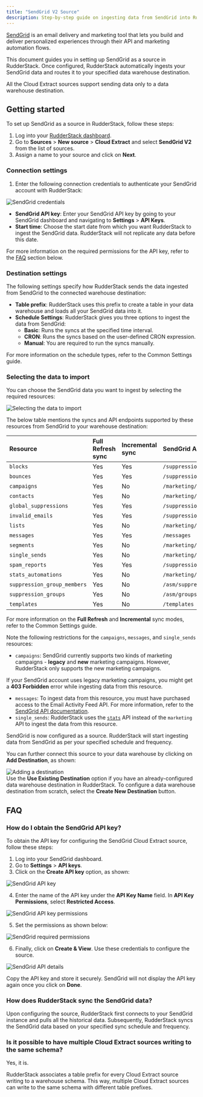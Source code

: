 ```yaml
---
title: "SendGrid V2 Source"
description: Step-by-step guide on ingesting data from SendGrid into RudderStack.
---
```


[SendGrid](https://www.sendgrid.com/) is an email delivery and marketing tool that lets you build and deliver personalized experiences through their API and marketing automation flows.

This document guides you in setting up SendGrid as a source in RudderStack. Once configured, RudderStack automatically ingests your SendGrid data and routes it to your specified data warehouse destination.

<div class="warningBlock">
All the Cloud Extract sources support sending data only to a <Link to="/destinations/warehouse-destinations/">data warehouse destination</Link>.
</div>

## Getting started

To set up SendGrid as a source in RudderStack, follow these steps:

1. Log into your [RudderStack dashboard](https://app.rudderstack.com/).
2. Go to **Sources** > **New source** > **Cloud Extract** and select **SendGrid V2** from the list of sources.
3. Assign a name to your source and click on **Next**.

### Connection settings

1. Enter the following connection credentials to authenticate your SendGrid account with RudderStack:

<img src="../../assets/cloud-extract-sources/sendgridv2-connection-settings.png" alt="SendGrid credentials" />

- **SendGrid API key**: Enter your SendGrid API key by going to your SendGrid dashboard and navigating to **Settings** > **API Keys**.
- **Start time**: Choose the start date from which you want RudderStack to ingest the SendGrid data. RudderStack will not replicate any data before this date.

<div class="infoBlock">
For more information on the required permissions for the API key, refer to the <a href="#faq">FAQ</a> section below.
</div>

### Destination settings

The following settings specify how RudderStack sends the data ingested from SendGrid to the connected warehouse destination:

- **Table prefix**: RudderStack uses this prefix to create a table in your data warehouse and loads all your SendGrid data into it.
- **Schedule Settings**: RudderStack gives you three options to ingest the data from SendGrid:
    - **Basic**: Runs the syncs at the specified time interval. 
    - **CRON**: Runs the syncs based on the user-defined CRON expression.
    - **Manual**: You are required to run the syncs manually.

<div class="infoBlock">
For more information on the schedule types, refer to the <Link to="/sources/extract/common-settings/">Common Settings</Link> guide.
</div>

### Selecting the data to import

You can choose the SendGrid data you want to ingest by selecting the required resources:

<img src="../../assets/cloud-extract-sources/sendgridv2-connection-settings-3.png" alt="Selecting the data to import" />

The below table mentions the syncs and API endpoints supported by these resources from SendGrid to your warehouse destination:

| Resource | Full Refresh sync | Incremental sync | SendGrid API endpoint |
| :---| :---- | :---- | :---- |
| `blocks` |  Yes | Yes | `/suppression/blocks` |
| `bounces` | Yes | Yes |  `/suppression/bounces` |
| `campaigns` | Yes | No |  `/marketing/campaigns`|
| `contacts` | Yes | No |  `/marketing/contacts` |
| `global_suppressions` | Yes | Yes |  `/suppression/unsubscribes`|
| `invalid_emails` | Yes | Yes | `/suppression/invalid_emails` |
| `lists` | Yes | No |  `/marketing/lists`|
| `messages` | Yes | Yes |  `/messages`|
| `segments` | Yes | No |  `/marketing/segments` |
| `single_sends` | Yes | No |  `/marketing/stats/singlesends`|
| `spam_reports` | Yes | Yes |  `/suppression/spam_reports` |
| `stats_automations` | Yes | No |  `/marketing/stats/automations` |
| `suppression_group_members` | Yes | No |  `/asm/suppressions`|
| `suppression_groups` | Yes | No |   `/asm/groups`|
| `templates` |  Yes | No |  `/templates`|

<div class="infoBlock">
For more information on the <strong>Full Refresh</strong> and <strong>Incremental</strong> sync modes, refer to the <Link to="/sources/extract/common-settings/#sync-modes">Common Settings</Link> guide.
</div>

Note the following restrictions for the `campaigns`, `messages`, and `single_sends` resources:

- `campaigns`: SendGrid currently supports two kinds of marketing campaigns - **legacy** and **new** marketing campaigns. However, RudderStack only supports the new marketing campaigns. 

<div class="warningBlock">
If your SendGrid account uses legacy marketing campaigns, you might get a <strong>403 Forbidden</strong> error while ingesting data from this resource.
</div>

- `messages`: To ingest data from this resource, you must have purchased access to the Email Activity Feed API. For more information, refer to the <a href="https://docs.sendgrid.com/api-reference/e-mail-activity/filter-all-messages">SendGrid API documentation</a>. 
- `single_sends`: RudderStack uses the [`stats`](https://docs.sendgrid.com/api-reference/marketing-campaign-stats/get-all-single-sends-stats) API instead of the `marketing` API to ingest the data from this resource.

SendGrid is now configured as a source. RudderStack will start ingesting data from SendGrid as per your specified schedule and frequency.

You can further connect this source to your data warehouse by clicking on **Add Destination**, as shown:

<img src="../../assets/cloud-extract-sources/add-destination.png" alt="Adding a destination" />

<div class="successBlock">
Use the <strong>Use Existing Destination</strong> option if you have an already-configured data warehouse destination in RudderStack. To configure a data warehouse destination from scratch, select the <strong>Create New Destination</strong> button.
</div>


## FAQ

### How do I obtain the SendGrid API key?

To obtain the API key for configuring the SendGrid Cloud Extract source, follow these steps:

1. Log into your SendGrid dashboard.
2. Go to **Settings** > **API keys**.
3. Click on the **Create API key** option, as shown:

<img src="../../assets/cloud-extract-sources/sendgrid-api-key.png" alt="SendGrid API key" />

4. Enter the name of the API key under the **API Key Name** field. In **API Key Permissions**, select **Restricted Access**.

<img src="../../assets/cloud-extract-sources/sendgrid-api-key-permissions.png" alt="SendGrid API key permissions" />

5.  Set the permissions as shown below:

<img src="../../assets/cloud-extract-sources/sendgrid-api-permissions.png" alt="SendGrid required permissions" />

6. Finally, click on **Create & View**. Use these credentials to configure the source.

<img src="../../assets/cloud-extract-sources/sendgrid-api-key-details.png" alt="SendGrid API details" />

<div class="warningBlock">

Copy the API key and store it securely. SendGrid will not display the API key again once you click on <strong>Done</strong>.
</div>

### How does RudderStack sync the SendGrid data?

Upon configuring the source, RudderStack first connects to your SendGrid instance and pulls all the historical data. Subsequently, RudderStack syncs the SendGrid data based on your specified sync schedule and frequency.

### Is it possible to have multiple Cloud Extract sources writing to the same schema?

Yes, it is.

RudderStack associates a table prefix for every Cloud Extract source writing to a warehouse schema. This way, multiple Cloud Extract sources can write to the same schema with different table prefixes.